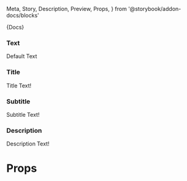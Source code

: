   Meta,
  Story,
  Description,
  Preview,
  Props,
} from '@storybook/addon-docs/blocks'


<Meta title="Texts/Text" component={Text} />

<Description>{Docs}</Description>

### Text

<Preview>
  <Story name="Text">
    <Text>Default Text</Text>
  </Story>
</Preview>

### Title

<Preview>
  <Story name="Title">
    <Text context="title">Title Text!</Text>
  </Story>
</Preview>

### Subtitle

<Preview>
  <Story name="Subtitle">
    <Text context="subtitle">Subtitle Text!</Text>
  </Story>
</Preview>

### Description

<Preview>
  <Story name="Description">
    <Text context="description">Description Text!</Text>
  </Story>
</Preview>

# Props

<Props of={Text} />
